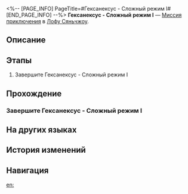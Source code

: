 <%-- [PAGE_INFO]
PageTitle=#Гексанексус - Сложный режим I#
[END_PAGE_INFO] --%>
{{Дополнить|Диалоги.}}
{{Миссия Инфобокс
|id              = 8025213
|Название        = 
|Изображение     = Миссия Гексанексус - Сложный режим I.png
|Тип             = Миссия приключения
|Событие         = 
|Глава           = 
|Условия         = 
|Персонажи       = Первопроходец
|СтартЛокация    = [[Лофу Сяньчжоу]] — [[Комиссия по ремёслам]]
|Мир             = Лофу Сяньчжоу
|Предыдущая      = 
|Следующая       = 
|Награды         = 
}}
'''Гексанексус - Сложный режим I''' — [[Миссия приключения]] в [[Лофу Сяньчжоу]].

==Описание==
{{Описание|<!--официальное описание из Перекрёстка судеб-->}}

==Этапы==
# Завершите Гексанексус - Сложный режим I

==Прохождение==
{{Дополнить}}
===Завершите Гексанексус - Сложный режим I===
{{Описание миссии|тип=Миссия приключения|локация=Комиссия по ремёслам|Завершите Гексанексус - Сложный режим I}}
{{Диалог Начало}}
{{Диалог Конец}}

==На других языках==
{{На других языках
|en   = Hexanexus Hard Mode I
|zhs  = 「枘凿六合」困难模式I
|zht  = 「枘鑿六合」困難模式I
|ja   = 「枘構立方」難易度・困難I
|ko   = 「모순된 결합체」 어려움 모드 I
|es   = Hexanexus: modo difícil&nbsp;I
|fr   = Mode difficile I de l'Hexanexus
|ru   = Гексанексус - Сложный режим I
|th   = Hexanexus โหมดยาก I
|vi   = "Khối Lục Giác" Chế Độ Khó I
|de   = Hexanexus – Schwerer Modus I
|id   = "Hexanexus" Mode Sulit I
|pt   = Hexanexus - Modo Difícil I
}}

==История изменений==
{{История изменений|3.5}}

==Навигация==
{{Миссия приключения Навбокс|Глава }}

[[en:]]
